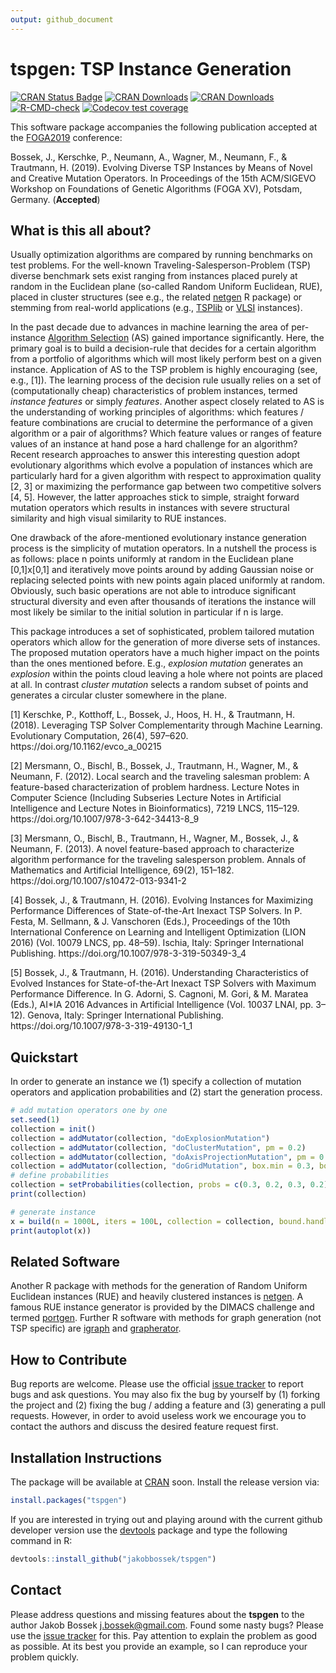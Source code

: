 ```yaml
---
output: github_document
---
```

# tspgen: TSP Instance Generation

<!-- badges: start -->
[![CRAN Status Badge](http://www.r-pkg.org/badges/version/tspgen)](http://cran.r-project.org/web/packages/tspgen)
[![CRAN Downloads](http://cranlogs.r-pkg.org/badges/tspgen)](http://cran.rstudio.com/web/packages/tspgen/index.html)
[![CRAN Downloads](http://cranlogs.r-pkg.org/badges/grand-total/tspgen?color=orange)](http://cran.rstudio.com/web/packages/tspgen/index.html)
[![R-CMD-check](https://github.com/jakobbossek/tspgen/workflows/R-CMD-check/badge.svg)](https://github.com/jakobbossek/tspgen/actions)
[![Codecov test coverage](https://codecov.io/gh/jakobbossek/tspgen/branch/master/graph/badge.svg)](https://codecov.io/gh/jakobbossek/tspgen?branch=master)
<!-- badges: end -->

This software package accompanies the following publication accepted at the [FOGA2019](https://hpi.de/foga2019/) conference:

Bossek, J., Kerschke, P., Neumann, A., Wagner, M., Neumann, F., & Trautmann, H. (2019). Evolving Diverse TSP Instances by Means of Novel and Creative Mutation Operators. In Proceedings of the 15th ACM/SIGEVO Workshop on Foundations of Genetic Algorithms (FOGA XV), Potsdam, Germany. (**Accepted**)

## What is this all about?

Usually optimization algorithms are compared by running benchmarks on test problems. For the well-known Traveling-Salesperson-Problem (TSP) diverse benchmark sets exist ranging from instances placed purely at random in the Euclidean plane (so-called Random Uniform Euclidean, RUE), placed in cluster structures (see e.g., the related [netgen](https://github.com/jakobbossek/netgen) R package) or stemming from real-world applications (e.g., [TSPlib](https://www.iwr.uni-heidelberg.de/groups/comopt/software/TSPLIB95/) or [VLSI](http://www.math.uwaterloo.ca/tsp/vlsi/) instances). 

In the past decade due to advances in machine learning the area of per-instance [Algorithm Selection](https://en.wikipedia.org/wiki/Algorithm_selection) (AS) gained importance significantly. Here, the primary goal is to build a decision-rule that decides for a certain algorithm from a portfolio of algorithms which will most likely perform best on a given instance. Application of AS to the TSP problem is highly encouraging (see, e.g., [1]). The learning process of the decision rule usually relies on a set of (computationally cheap) characteristics of problem instances, termed *instance features* or simply *features*. Another aspect closely related to AS is the understanding of working principles of algorithms: which features / feature combinations are crucial to determine the performance of a given algorithm or a pair of algorithms? Which feature values or ranges of feature values of an instance at hand pose a hard challenge for an algorithm?
Recent research approaches to answer this interesting question adopt evolutionary algorithms which evolve a population of instances which are particularly hard for a given algorithm with respect to approximation quality [2, 3] or maximizing the performance gap between two competitive solvers [4, 5]. However, the latter approaches stick to simple, straight forward mutation operators which results in instances with severe structural similarity and high visual similarity to RUE instances.

One drawback of the afore-mentioned evolutionary instance generation process is the simplicity of mutation operators. In a nutshell the process is as follows: place n points uniformly at random in the Euclidean plane [0,1]x[0,1] and iteratively move points around by adding Gaussian noise or replacing selected points with new points again placed uniformly at random. Obviously, such basic operations are not able to introduce significant structural diversity and even after thousands of iterations the instance will most likely be similar to the initial solution in particular if n is large.

This package introduces a set of sophisticated, problem tailored mutation operators which allow for the generation of more diverse sets of instances. The proposed mutation operators have a much higher impact on the points than the ones mentioned before. E.g., *explosion mutation* generates an *explosion* within the points cloud leaving a hole where not points are placed at all. In contrast *cluster mutation* selects a random subset of points and generates a circular cluster somewhere in the plane.

[1] Kerschke, P., Kotthoff, L., Bossek, J., Hoos, H. H., & Trautmann, H. (2018). Leveraging TSP Solver Complementarity through Machine Learning. Evolutionary Computation, 26(4), 597–620. https://doi.org/10.1162/evco_a_00215

[2] Mersmann, O., Bischl, B., Bossek, J., Trautmann, H., Wagner, M., & Neumann, F. (2012). Local search and the traveling salesman problem: A feature-based characterization of problem hardness. Lecture Notes in Computer Science (Including Subseries Lecture Notes in Artificial Intelligence and Lecture Notes in Bioinformatics), 7219 LNCS, 115–129. https://doi.org/10.1007/978-3-642-34413-8_9

[3] Mersmann, O., Bischl, B., Trautmann, H., Wagner, M., Bossek, J., & Neumann, F. (2013). A novel feature-based approach to characterize algorithm performance for the traveling salesperson problem. Annals of Mathematics and Artificial Intelligence, 69(2), 151–182. https://doi.org/10.1007/s10472-013-9341-2

[4] Bossek, J., & Trautmann, H. (2016). Evolving Instances for Maximizing Performance Differences of State-of-the-Art Inexact TSP Solvers. In P. Festa, M. Sellmann, & J. Vanschoren (Eds.), Proceedings of the 10th International Conference on Learning and Intelligent Optimization (LION 2016) (Vol. 10079 LNCS, pp. 48–59). Ischia, Italy: Springer International Publishing. https://doi.org/10.1007/978-3-319-50349-3_4

[5] Bossek, J., & Trautmann, H. (2016). Understanding Characteristics of Evolved Instances for State-of-the-Art Inexact TSP Solvers with Maximum Performance Difference. In G. Adorni, S. Cagnoni, M. Gori, & M. Maratea (Eds.), AI*IA 2016 Advances in Artificial Intelligence (Vol. 10037 LNAI, pp. 3–12). Genova, Italy: Springer International Publishing. https://doi.org/10.1007/978-3-319-49130-1_1


## Quickstart

In order to generate an instance we (1) specify a collection of mutation operators and application probabilities and (2) start the generation process.

```r
# add mutation operators one by one
set.seed(1)
collection = init()
collection = addMutator(collection, "doExplosionMutation")
collection = addMutator(collection, "doClusterMutation", pm = 0.2)
collection = addMutator(collection, "doAxisProjectionMutation", pm = 0.3)
collection = addMutator(collection, "doGridMutation", box.min = 0.3, box.max = 0.5)
# define probabilities
collection = setProbabilities(collection, probs = c(0.3, 0.2, 0.3, 0.2))
print(collection)

# generate instance
x = build(n = 1000L, iters = 100L, collection = collection, bound.handling = "uniform")
print(autoplot(x))
```


## Related Software

Another R package with methods for the generation of Random Uniform Euclidean instances (RUE) and heavily clustered instances is [netgen](https://github.com/jakobbossek/netgen). A famous RUE instance generator is provided by the DIMACS challenge and termed [portgen](http://archive.dimacs.rutgers.edu/Challenges/TSP/). Further R software with methods for graph generation (not TSP specific) are [igraph](https://igraph.org/r/) and [grapherator](https://github.com/jakobbossek/grapherator).


## How to Contribute

Bug reports are welcome. Please use the official [issue tracker](https://github.com/jakobbossek/tspgen/issues) to report bugs and ask questions. You may also fix the bug by yourself by (1) forking the project and (2) fixing the bug / adding a feature and (3) generating a pull requests. However, in order to avoid useless work we encourage you to contact the authors and discuss the desired feature request first.


## Installation Instructions

The package will be available at [CRAN](http://cran.r-project.org) soon. Install the release version via:
```r
install.packages("tspgen")
```
If you are interested in trying out and playing around with the current github developer version use the [devtools](https://github.com/hadley/devtools) package and type the following command in R:

```r
devtools::install_github("jakobbossek/tspgen")
```


## Contact

Please address questions and missing features about the **tspgen** to the author Jakob Bossek <j.bossek@gmail.com>. Found some nasty bugs? Please use the [issue tracker](https://github.com/jakobbossek/tspgen/issues) for this. Pay attention to explain the problem as good as possible. At its best you provide an example, so I can reproduce your problem quickly.



